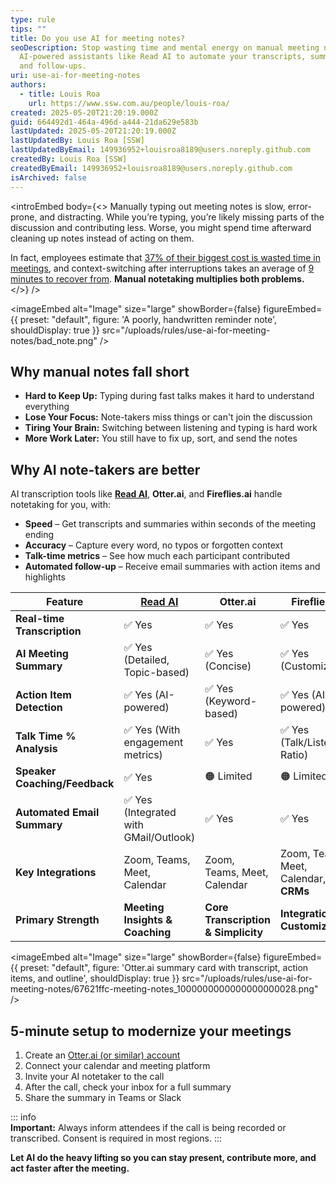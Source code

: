 ```yaml
---
type: rule
tips: ""
title: Do you use AI for meeting notes?
seoDescription: Stop wasting time and mental energy on manual meeting notes, use
  AI-powered assistants like Read AI to automate your transcripts, summaries,
  and follow-ups.
uri: use-ai-for-meeting-notes
authors:
  - title: Louis Roa
    url: https://www.ssw.com.au/people/louis-roa/
created: 2025-05-20T21:20:19.000Z
guid: 664492d1-464a-496d-a444-21da629e583b
lastUpdated: 2025-05-20T21:20:19.000Z
lastUpdatedBy: Louis Roa [SSW]
lastUpdatedByEmail: 149936952+louisroa8189@users.noreply.github.com
createdBy: Louis Roa [SSW]
createdByEmail: 149936952+louisroa8189@users.noreply.github.com
isArchived: false
---
```

<introEmbed
  body={<>
Manually typing out meeting notes is slow, error-prone, and distracting. While you’re typing, you’re likely missing parts of the discussion and contributing less. Worse, you might spend time afterward cleaning up notes instead of acting on them.

In fact, employees estimate that [37% of their biggest cost is wasted time in meetings](https://joingenius.com/statistics/meeting-statistics/), and context-switching after interruptions takes an average of [9 minutes to recover from](https://www.atlassian.com/blog/productivity/context-switching). **Manual notetaking multiplies both problems.**
  </>}
/>

<imageEmbed
  alt="Image"
  size="large"
  showBorder={false}
  figureEmbed={{
    preset: "default",
    figure: 'A poorly, handwritten reminder note',
    shouldDisplay: true
  }}
  src="/uploads/rules/use-ai-for-meeting-notes/bad_note.png"
/>

## Why manual notes fall short

* **Hard to Keep Up:** Typing during fast talks makes it hard to understand everything
* **Lose Your Focus:** Note-takers miss things or can't join the discussion
* **Tiring Your Brain:** Switching between listening and typing is hard work
* **More Work Later:** You still have to fix up, sort, and send the notes

## Why AI note-takers are better

AI transcription tools like **[Read AI](https://www.read.ai/)**, **Otter.ai**, and **Fireflies.ai** handle notetaking for you, with:

* **Speed** – Get transcripts and summaries within seconds of the meeting ending
* **Accuracy** – Capture every word, no typos or forgotten context
* **Talk-time metrics** – See how much each participant contributed
* **Automated follow-up** – Receive email summaries with action items and highlights

| Feature                       | [Read AI](https://www.read.ai/)       | Otter.ai                            | Fireflies.ai                          |
| ----------------------------- | ------------------------------------- | ----------------------------------- | ------------------------------------- |
| **Real-time Transcription**   | ✅ Yes                                 | ✅ Yes                               | ✅ Yes                                 |
| **AI Meeting Summary**        | ✅ Yes (Detailed, Topic-based)         | ✅ Yes (Concise)                     | ✅ Yes (Customizable)                  |
| **Action Item Detection**     | ✅ Yes (AI-powered)                    | ✅ Yes (Keyword-based)               | ✅ Yes (AI-powered)                    |
| **Talk Time % Analysis**      | ✅ Yes (With engagement metrics)       | ✅ Yes                               | ✅ Yes (Talk/Listen Ratio)             |
| **Speaker Coaching/Feedback** | ✅ Yes                                 | 🟠 Limited                          | 🟠 Limited                            |
| **Automated Email Summary**   | ✅ Yes (Integrated with GMail/Outlook) | ✅ Yes                               | ✅ Yes                                 |
| **Key Integrations**          | Zoom, Teams, Meet, Calendar           | Zoom, Teams, Meet, Calendar         | Zoom, Teams, Meet, Calendar, **CRMs** |
| **Primary Strength**          | **Meeting Insights & Coaching**       | **Core Transcription & Simplicity** | **Integrations & Customization**      |


<imageEmbed
  alt="Image"
  size="large"
  showBorder={false}
  figureEmbed={{
    preset: "default",
    figure: 'Otter.ai summary card with transcript, action items, and outline',
    shouldDisplay: true
  }}
  src="/uploads/rules/use-ai-for-meeting-notes/67621ffc-meeting-notes_1000000000000000000028.png"
/>

## 5-minute setup to modernize your meetings

1. Create an [Otter.ai (or similar) account](https://otter.ai/start-for-free)
2. Connect your calendar and meeting platform
3. Invite your AI notetaker to the call
4. After the call, check your inbox for a full summary
5. Share the summary in Teams or Slack

::: info\
**Important:** Always inform attendees if the call is being recorded or transcribed. Consent is required in most regions.
:::

**Let AI do the heavy lifting so you can stay present, contribute more, and act faster after the meeting.**
